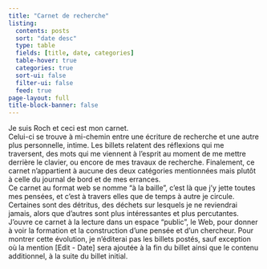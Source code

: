 ```yaml
---
title: "Carnet de recherche"
listing:
  contents: posts
  sort: "date desc"
  type: table
  fields: [title, date, categories]
  table-hover: true
  categories: true
  sort-ui: false
  filter-ui: false
  feed: true
page-layout: full
title-block-banner: false
---
```


Je suis Roch et ceci est mon carnet.  
Celui-ci se trouve à mi-chemin entre une écriture de recherche et une autre plus personnelle, intime.
Les billets relatent des réflexions qui me traversent, des mots qui me viennent à l'esprit au moment de me mettre derrière le clavier, ou encore de mes travaux de recherche.
Finalement, ce carnet n'appartient à aucune des deux catégories mentionnées mais plutôt à celle du journal de bord et de mes errances.  
Ce carnet au format web se nomme "à la baille", c'est là que j'y jette toutes mes pensées, et c'est à travers elles que de temps à autre je circule.
Certaines sont des détritus, des déchets sur lesquels je ne reviendrai jamais, alors que d'autres sont plus intéressantes et plus percutantes.
J'ouvre ce carnet à la lecture dans un espace "public", le Web, pour donner à voir la formation et la construction d'une pensée et d'un chercheur.
Pour montrer cette évolution, je n'éditerai pas les billets postés, sauf exception où la mention [Edit - Date] sera ajoutée à la fin du billet ainsi que le contenu additionnel, à la suite du billet initial.
